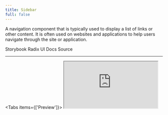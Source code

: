 ```yaml
---
title: Sidebar
full: false
---
```


A navigation component that is typically used to display a list of links or other content.
It is often used on websites and applications to help users navigate through the site or application.

<Badges>
  <BadgeLink href="https://storybook.twistail.com/?path=/docs/layout-components-sidebar--docs" external>
    Storybook
  </BadgeLink>
  <BadgeLink href="https://www.radix-ui.com/primitives/docs/utilities/slot" external>
    Radix UI Docs
  </BadgeLink>
  <BadgeLink href="https://github.com/riipandi/twistail/tree/main/packages/ui-react/src/components/sidebar" external>
    Source
  </BadgeLink>
</Badges>

---

<Tabs items={['Preview']}>
  <Tab value="Preview" className="h-[480px] p-0 not-prose overflow-auto">
    <iframe
      src="https://storybook.twistail.com/iframe.html?globals=backgrounds.grid:!false&args=&id=layout-components-sidebar--default"
      className="size-full"
      allowFullScreen
    />
  </Tab>
</Tabs>

Browse the [Storybook](https://storybook.twistail.com/?path=/docs/layout-components-sidebar--docs) for more examples.

## Automatic Installation

<Callout type='warn'>
  This method is still working on progress, please use manual installation for now.
</Callout>

{/* ```package-install
npx twistail add sidebar
``` */}

## Manual Installation

<Steps>
  <Step>
    ### Install dependencies
    ```package-install
    npm install radix-ui
    ```
  </Step>
  <Step>
    ### Copy the code
    <Tabs items={['sidebar.tsx', 'sidebar.css.ts', 'index.ts']}>
      <Tab value="sidebar.tsx">
        ```json doc-gen:file
        {
          "file": "../packages/ui-react/src/components/sidebar/sidebar.tsx",
          "codeblock": { "lang": "tsx", "meta": "title=\"components/sidebar/sidebar.tsx\"" }
        }
        ```
      </Tab>
      <Tab value="sidebar.css.ts">
        ```json doc-gen:file
        {
          "file": "../packages/ui-react/src/components/sidebar/sidebar.css.ts",
          "codeblock": { "lang": "ts", "meta": "title=\"components/sidebar/sidebar.css.ts\"" }
        }
        ```
      </Tab>
      <Tab value="index.ts">
        ```json doc-gen:file
        {
          "file": "../packages/ui-react/src/components/sidebar/index.ts",
          "codeblock": { "lang": "ts", "meta": "title=\"components/sidebar/index.ts\"" }
        }
        ```
      </Tab>
    </Tabs>
  </Step>
</Steps>

## Usage

### Imports

<Tabs items={['internal (copy-paste)', 'npm']}>
  <Tab value="internal (copy-paste)">
    ```tsx
      Sidebar,
      SidebarContent,
      SidebarFooter,
      SidebarGroup,
      SidebarGroupAction,
      SidebarGroupContent,
      SidebarGroupLabel,
      SidebarHeader,
      SidebarInput,
      SidebarInset,
      SidebarMenu,
      SidebarMenuAction,
      SidebarMenuBadge,
      SidebarMenuButton,
      SidebarMenuItem,
      SidebarMenuSkeleton,
      SidebarMenuSub,
      SidebarMenuSubButton,
      SidebarMenuSubItem,
      SidebarProvider,
      SidebarRail,
      SidebarSeparator,
      SidebarTrigger,
      useSidebar,
    } from '#/components/sidebar'
    ```
  </Tab>
  <Tab value="npm">
    ```tsx
      Sidebar,
      SidebarContent,
      SidebarFooter,
      SidebarGroup,
      SidebarGroupAction,
      SidebarGroupContent,
      SidebarGroupLabel,
      SidebarHeader,
      SidebarInput,
      SidebarInset,
      SidebarMenu,
      SidebarMenuAction,
      SidebarMenuBadge,
      SidebarMenuButton,
      SidebarMenuItem,
      SidebarMenuSkeleton,
      SidebarMenuSub,
      SidebarMenuSubButton,
      SidebarMenuSubItem,
      SidebarProvider,
      SidebarRail,
      SidebarSeparator,
      SidebarTrigger,
      useSidebar,
    } from 'twistail-react/sidebar'
    ```
  </Tab>
</Tabs>

### Example

Browse the [Storybook](https://storybook.twistail.com/?path=/docs/layout-components-sidebar--docs) for more examples.
